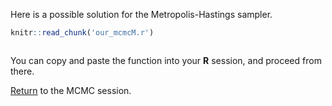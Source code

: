 Here is a possible solution for the Metropolis-Hastings sampler.

```r
knitr::read_chunk('our_mcmcM.r')
```

```r
```

You can copy and paste the function into your **R** session, and proceed from there.

[Return](mcmc.html#the-metropolis-hastings-sampler) to the MCMC session.

